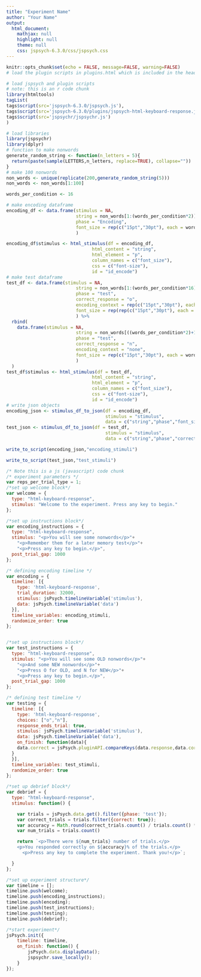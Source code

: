 ```yaml
---
title: "Experiment Name"
author: "Your Name"
output:
  html_document:
    mathjax: null
    highlight: null
    theme: null
    css: jspsych-6.3.0/css/jspsych.css
---
```



```r
knitr::opts_chunk$set(echo = FALSE, message=FALSE, warning=FALSE)
# load the plugin scripts in plugins.html which is included in the header.
```

```r
# load jspsych and plugin scripts
# note: this is an r code chunk
library(htmltools)
tagList(
tags$script(src='jspsych-6.3.0/jspsych.js'),
tags$script(src='jspsych-6.3.0/plugins/jspsych-html-keyboard-response.js'),
tags$script(src='jspsychr/jspsychr.js')
)
```

```r
# load libraries
library(jspsychr)
library(dplyr)
# function to make nonwords
generate_random_string <- function(n_letters = 5){
  return(paste(sample(LETTERS,n_letters, replace=TRUE), collapse=""))
}
# make 100 nonwords
non_words <- unique(replicate(200,generate_random_string(5)))
non_words <- non_words[1:100]

words_per_condition <- 16

# make encoding dataframe
encoding_df <- data.frame(stimulus = NA,
                          string = non_words[1:(words_per_condition*2)],
                          phase = "Encoding",
                          font_size = rep(c("15pt","30pt"), each = words_per_condition)
                          )

encoding_df$stimulus <- html_stimulus(df = encoding_df, 
                                html_content = "string",
                                html_element = "p",
                                column_names = c("font_size"),
                                css = c("font-size"),
                                id = "id_encode")
# make test dataframe
test_df <- data.frame(stimulus = NA,
                          string = non_words[1:(words_per_condition*16)],
                          phase = "test",
                          correct_response = "o",
                          encoding_context = rep(c("15pt","30pt"), each = words_per_condition),
                          font_size = rep(rep(c("15pt","30pt"), each = (words_per_condition/2)),2)
                          ) %>%
  rbind(
    data.frame(stimulus = NA,
                          string = non_words[((words_per_condition*2)+1):(words_per_condition*32)],
                          phase = "test",
                          correct_response = "n",
                          encoding_context = "none",
                          font_size = rep(c("15pt","30pt"), each = words_per_condition)
                          )
  )
test_df$stimulus <- html_stimulus(df = test_df, 
                                html_content = "string",
                                html_element = "p",
                                column_names = c("font_size"),
                                css = c("font-size"),
                                id = "id_encode")
# write json objects
encoding_json <- stimulus_df_to_json(df = encoding_df,
                                     stimulus = "stimulus",
                                     data = c("string","phase","font_size"))
test_json <- stimulus_df_to_json(df = test_df,
                                     stimulus = "stimulus",
                                     data = c("string","phase","correct_response","font_size","encoding_context"))
```

```r
write_to_script(encoding_json,"encoding_stimuli")
```

```r
write_to_script(test_json,"test_stimuli")
```



```js
/* Note this is a js (javascript) code chunk
/* experiment parameters */
var reps_per_trial_type = 1;
/*set up welcome block*/
var welcome = {
  type: "html-keyboard-response",
  stimulus: "Welcome to the experiment. Press any key to begin."
}; 

/*set up instructions block*/
var encoding_instructions = {
  type: "html-keyboard-response",
  stimulus: "<p>You will see some nonwords</p>"+
    "<p>Remember them for a later memory test</p>"+
    "<p>Press any key to begin.</p>",
  post_trial_gap: 1000
};

/* defining encoding timeline */
var encoding = {
  timeline: [{
    type: 'html-keyboard-response',
    trial_duration: 32000,
    stimulus: jsPsych.timelineVariable('stimulus'),
    data: jsPsych.timelineVariable('data')
  }],
  timeline_variables: encoding_stimuli,
  randomize_order: true
};


/*set up instructions block*/
var test_instructions = {
  type: "html-keyboard-response",
  stimulus: "<p>You will see some OLD nonwords</p>"+
    "<p>And some NEW nonwords</p>"+
    "<p>Press O for OLD, and N for NEW</p>"+
    "<p>Press any key to begin.</p>",
  post_trial_gap: 1000
};

/* defining test timeline */
var testing = {
  timeline: [{
    type: 'html-keyboard-response',
    choices: ["o","n"],
    response_ends_trial: true,
    stimulus: jsPsych.timelineVariable('stimulus'),
    data: jsPsych.timelineVariable('data'),
    on_finish: function(data){
    data.correct = jsPsych.pluginAPI.compareKeys(data.response,data.correct_response);
  }
  }],
  timeline_variables: test_stimuli,
  randomize_order: true
};

/*set up debrief block*/
var debrief = {
  type: "html-keyboard-response",
  stimulus: function() {

    var trials = jsPsych.data.get().filter({phase: 'test'});
    var correct_trials = trials.filter({correct: true});
    var accuracy = Math.round(correct_trials.count() / trials.count() * 100);
    var num_trials = trials.count()

    return `<p>There were ${num_trials} number of trials.</p>
    <p>You responded correctly on ${accuracy}% of the trials.</p>
      <p>Press any key to complete the experiment. Thank you!</p>`;

  }
};

/*set up experiment structure*/
var timeline = [];
timeline.push(welcome);
timeline.push(encoding_instructions);
timeline.push(encoding);
timeline.push(test_instructions);
timeline.push(testing);
timeline.push(debrief);

/*start experiment*/
jsPsych.init({
    timeline: timeline,
    on_finish: function() {
        jsPsych.data.displayData();
        jspsychr.save_locally();
    }
});
```
